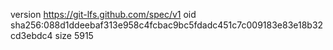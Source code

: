 version https://git-lfs.github.com/spec/v1
oid sha256:088d1ddeebaf313e958c4fcbac9bc5fdadc451c7c009183e83e18b32cd3ebdc4
size 5915
